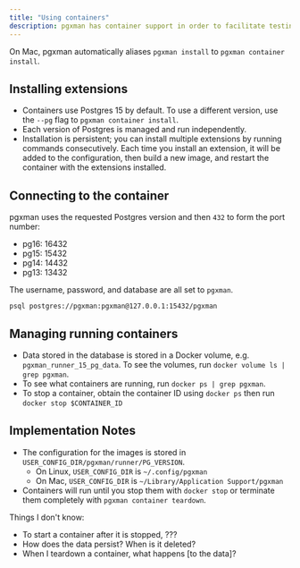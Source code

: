 ```yaml
---
title: "Using containers"
description: pgxman has container support in order to facilitate testing on any operating system.
---
```


<Note>On Mac, pgxman automatically aliases `pgxman install` to `pgxman container install`.</Note>

## Installing extensions

* Containers use Postgres 15 by default. To use a different version, use the `--pg` flag to `pgxman container install`.
* Each version of Postgres is managed and run independently.
* Installation is persistent; you can install multiple extensions by running commands consecutively.
  Each time you install an extension, it will be added to the configuration, then build a new image,
  and restart the container with the extensions installed.

## Connecting to the container

pgxman uses the requested Postgres version and then `432` to form the port number:

* pg16: 16432
* pg15: 15432
* pg14: 14432
* pg13: 13432

The username, password, and database are all set to `pgxman`.

```
psql postgres://pgxman:pgxman@127.0.0.1:15432/pgxman
```

## Managing running containers

* Data stored in the database is stored in a Docker volume, e.g. `pgxman_runner_15_pg_data`.
  To see the volumes, run `docker volume ls | grep pgxman`.
* To see what containers are running, run `docker ps | grep pgxman`.
* To stop a container, obtain the container ID using `docker ps` then run `docker stop $CONTAINER_ID`

## Implementation Notes

* The configuration for the images is stored in `USER_CONFIG_DIR/pgxman/runner/PG_VERSION`.
  * On Linux, `USER_CONFIG_DIR` is `~/.config/pgxman`
  * On Mac, `USER_CONFIG_DIR` is `~/Library/Application Support/pgxman`
* Containers will run until you stop them with `docker stop` or terminate them completely with `pgxman container teardown`.

<Hide>
Things I don't know:

* To start a container after it is stopped, ???
* How does the data persist? When is it deleted?
* When I teardown a container, what happens [to the data]?
</Hide>
